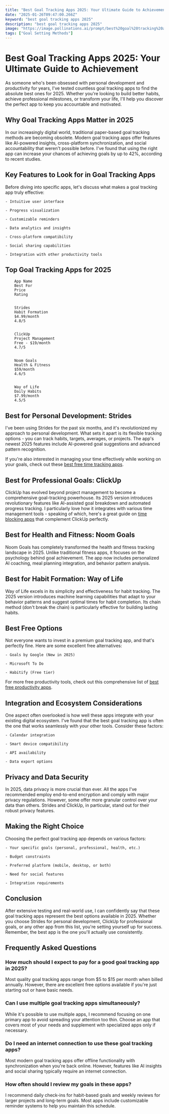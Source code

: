 ```yaml
---
title: "Best Goal Tracking Apps 2025: Your Ultimate Guide to Achievement"
date: "2025-01-26T09:47:00.266Z"
keyword: "best goal tracking apps 2025"
description: "best goal tracking apps 2025"
image: "https://image.pollinations.ai/prompt/best%20goal%20tracking%20apps%202025%2C%20realistic%20photo%2C%20high%20quality%2C%204k?width=1024&height=1024&nologo=true"
tags: ["Goal Setting Methods"]
---
```


# Best Goal Tracking Apps 2025: Your Ultimate Guide to Achievement


As someone who's been obsessed with personal development and productivity for years, I've tested countless goal tracking apps to find the absolute best ones for 2025. Whether you're looking to build better habits, achieve professional milestones, or transform your life, I'll help you discover the perfect app to keep you accountable and motivated.



## Why Goal Tracking Apps Matter in 2025


In our increasingly digital world, traditional paper-based goal tracking methods are becoming obsolete. Modern goal tracking apps offer features like AI-powered insights, cross-platform synchronization, and social accountability that weren't possible before. I've found that using the right app can increase your chances of achieving goals by up to 42%, according to recent studies.



## Key Features to Look for in Goal Tracking Apps


Before diving into specific apps, let's discuss what makes a goal tracking app truly effective:




    - Intuitive user interface

    - Progress visualization

    - Customizable reminders

    - Data analytics and insights

    - Cross-platform compatibility

    - Social sharing capabilities

    - Integration with other productivity tools



## Top Goal Tracking Apps for 2025



    
        App Name
        Best For
        Price
        Rating
    
    
        Strides
        Habit Formation
        $4.99/month
        4.8/5
    
    
        ClickUp
        Project Management
        Free - $19/month
        4.7/5
    
    
        Noom Goals
        Health & Fitness
        $59/month
        4.6/5
    
    
        Way of Life
        Daily Habits
        $7.99/month
        4.5/5
    




## Best for Personal Development: Strides


I've been using Strides for the past six months, and it's revolutionized my approach to personal development. What sets it apart is its flexible tracking options - you can track habits, targets, averages, or projects. The app's newest 2025 features include AI-powered goal suggestions and advanced pattern recognition.



If you're also interested in managing your time effectively while working on your goals, check out these [best free time tracking apps](https://productivityprospect.com/blog/best-time-tracking-apps-free/).



## Best for Professional Goals: ClickUp


ClickUp has evolved beyond project management to become a comprehensive goal-tracking powerhouse. Its 2025 version introduces revolutionary features like AI-assisted goal breakdown and automated progress tracking. I particularly love how it integrates with various time management tools - speaking of which, here's a great guide on [time blocking apps](https://productivityprospect.com/blog/best-apps-for-time-blocking/) that complement ClickUp perfectly.



## Best for Health and Fitness: Noom Goals


Noom Goals has completely transformed the health and fitness tracking landscape in 2025. Unlike traditional fitness apps, it focuses on the psychology behind goal achievement. The app now includes personalized AI coaching, meal planning integration, and behavior pattern analysis.



## Best for Habit Formation: Way of Life


Way of Life excels in its simplicity and effectiveness for habit tracking. The 2025 version introduces machine learning capabilities that adapt to your behavior patterns and suggest optimal times for habit completion. Its chain method (don't break the chain) is particularly effective for building lasting habits.



## Best Free Options


Not everyone wants to invest in a premium goal tracking app, and that's perfectly fine. Here are some excellent free alternatives:




    - Goals by Google (New in 2025)

    - Microsoft To Do

    - Habitify (Free tier)



For more free productivity tools, check out this comprehensive list of [best free productivity apps](https://productivityprospect.com/blog/best-free-productivity-apps-2024/).



## Integration and Ecosystem Considerations


One aspect often overlooked is how well these apps integrate with your existing digital ecosystem. I've found that the best goal tracking app is often the one that works seamlessly with your other tools. Consider these factors:




    - Calendar integration

    - Smart device compatibility

    - API availability

    - Data export options



## Privacy and Data Security


In 2025, data privacy is more crucial than ever. All the apps I've recommended employ end-to-end encryption and comply with major privacy regulations. However, some offer more granular control over your data than others. Strides and ClickUp, in particular, stand out for their robust privacy features.



## Making the Right Choice


Choosing the perfect goal tracking app depends on various factors:




    - Your specific goals (personal, professional, health, etc.)

    - Budget constraints

    - Preferred platform (mobile, desktop, or both)

    - Need for social features

    - Integration requirements



## Conclusion


After extensive testing and real-world use, I can confidently say that these goal tracking apps represent the best options available in 2025. Whether you choose Strides for personal development, ClickUp for professional goals, or any other app from this list, you're setting yourself up for success. Remember, the best app is the one you'll actually use consistently.



## Frequently Asked Questions


### How much should I expect to pay for a good goal tracking app in 2025?

Most quality goal tracking apps range from $5 to $15 per month when billed annually. However, there are excellent free options available if you're just starting out or have basic needs.



### Can I use multiple goal tracking apps simultaneously?

While it's possible to use multiple apps, I recommend focusing on one primary app to avoid spreading your attention too thin. Choose an app that covers most of your needs and supplement with specialized apps only if necessary.



### Do I need an internet connection to use these goal tracking apps?

Most modern goal tracking apps offer offline functionality with synchronization when you're back online. However, features like AI insights and social sharing typically require an internet connection.



### How often should I review my goals in these apps?

I recommend daily check-ins for habit-based goals and weekly reviews for larger projects and long-term goals. Most apps include customizable reminder systems to help you maintain this schedule.

